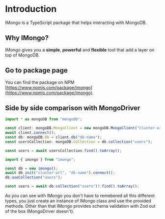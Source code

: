 # Introduction
 
IMongo is a TypeScript package that helps interacting with MongoDB.

## Why IMongo?

IMongo gives you a **simple**, **powerful** and **flexible** tool that add a layer on top of MongoDB.

## Go to package page

You can find the package on NPM [https://www.npmjs.com/package/imongo](https://www.npmjs.com/package/imongo).

## Side by side comparison with MongoDriver
```js filename="With MongoDriver" 
import * as mongoDB from "mongodb";

const client: mongoDB.MongoClient = new mongoDB.MongoClient("cluster-url");
await client.connect();
const db: mongoDB.Db = client.db("db-name");
const usersCollection: mongoDB.Collection = db.collection("users");

const users = await usersCollection.find().toArray();
```
```js filename="With IMongo" 
import { imongo } from "imongo";

const db = new imongo();
await db.init("cluster-url", "db-name").connect();
db.useCollection("users");

const users = await db.collection("users")?.find().toArray();
```
As you can see with IMongo you don't have to remebered all this different types, you just create an instance of IMongo class and use the provided methods. Other than that IMongo provides schema validation with Zod out of the box (MongoDriver doesn't). 
